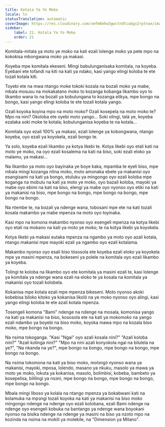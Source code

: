 ```yaml
---
title: Kotala Ya Yo Moko
locale: ln
statusTranslation: automatic
coverImage: https://res.cloudinary.com/xmfm6mhw3gwctndtcubgx2rptnae/image/upload/v1740468922/small_cover_tratado_de_psicologia_revolucionaria_a4c0dca4e0.webp
sidebar:
    label: 21. Kotala Ya Yo Moko
    order: 21
---
```

Komitala-mitala ya moto ye moko na kati ezali lolenge moko ya pete mpo na kokokisa mbongwana moko ya makasi.

Koyeba mpe komitala ekeseni. Mingi babulunganisaka komitala, na koyeba. Eyebani ete tofandi na kiti na kati ya ndako, kasi yango elingi koloba te ete tozali kotala kiti.

Toyebi ete na mwa ntango moke tokoki kozala na bozali moko ya mabe, mbala mosusu na mokakatano moko to kozanga kobanga likambo oyo to likambo wana to na bozali ya kobulungana to kozanga elikya, mpe bongo na bongo, kasi yango elingi koloba te ete tozali kotala yango.

Ozali koyoka koyina mpo na moto moko? Ozali kosepela na moto moko te? Mpo na nini? Okoloba ete oyebi moto yango... Soki olingi, talá ye, koyeba ezalaka soki moke te kotala; kobulunganisa koyeba te na kotala...

Komitala oyo ezali 100% ya makasi, ezali lolenge ya kobongwana, ntango koyeba, oyo ezali ya koyokela, ezali bongo te.

Ya solo, koyeba ezali likambo ya kotya likebi te. Kotya likebi oyo etali kati na moto ye moko, na oyo ezali kosalema na kati na biso, soki ezali eloko ya malamu, ya makasi...

Na likambo ya moto oyo bayinaka ye boye kaka, mpamba te eyeli biso, mpe mbala mingi kozanga ntina moko, moto amonaka ebele ya makanisi oyo esangisami na kati ya bongo, etuluku ya mingongo oyo ezali koloba mpe koganga na mobulu na kati ya moto ye moko, oyo bazali koloba, mayoki ya mabe oyo ebimi na kati na biso, elengi ya mabe oyo nyonso oyo etiki na kati ya makanisi na biso, mpe bongo na bongo, mpe bongo na bongo, mpe bongo na bongo.

Na ntembe te, na bozali ya ndenge wana, tobosani mpe ete na kati tozali kosala makambo ya mabe mpenza na moto oyo toyinaka.

Kasi mpo na komona makambo nyonso oyo esengeli mpenza na kotya likebi oyo etali na mokano na kati ya moto ye moko; te na kotya likebi ya koyokela.

Kotya likebi ya makasi eutaka mpenza na ngambo ya moto oyo azali kotala, ntango makanisi mpe mayoki ezali ya ngambo oyo ezali kotalama.

Makambo nyonso oyo esali biso tósosola ete koyeba ezali eloko ya koyokela mpe ya masini mpenza, na bokeseni ya polele na komitala oyo ezali likambo ya koyeba.

Tolingi te koloba na likambo oyo ete komitala ya masini ezali te, kasi lolenge ya komitala ya ndenge wana ezali na eloko te ya kosala na komitala ya makanisi oyo tozali kolobela.

Kokanisa mpe kotala ezali mpe mpenza bikeseni. Moto nyonso akoki kobebisa biloko kitoko ya kokanisa likoló na ye moko nyonso oyo alingi, kasi yango elingi koloba te ete azali kotala mpenza.

Tosengeli komona "Bami" ndenge na ndenge na mosala, komonisa yango na kati ya makanisi na biso, kososola ete na kati ya mokomoko na yango ezali ndambo ya boyebi na biso moko, koyoka mawa mpo na kozala biso moko, mpe bongo na bongo.

Na nsima tokoganga. "Kasi "Ngai" oyo azali kosala nini?" "Azali koloba nini?" "Azali kolinga nini?" "Mpo na nini azali konyokola ngai na bilulela na ye?", "Na nkanda na ye?", mpe bongo na bongo, mpe bongo na bongo, mpe bongo na bongo.

Na nsima tokomona na kati ya biso moko, molɔngɔ́ nyonso wana ya makanisi, mayoki, mposa, lolendo, masano ya nkuku, masolo ya mawa ya moto ye moko, lokuta ya kokanisa, masolo, bolimbisi, kobeba, bambeto ya kosepelisa, bililingi ya nsɔni, mpe bongo na bongo, mpe bongo na bongo, mpe bongo na bongo.

Mbala mingi liboso ya kolala na ntango mpenza ya bokabwani kati na kolamuka na mpɔngi tozali koyoka na kati ya makanisi na biso moko mingongo ndenge na ndenge oyo ezali kolobana, ezali Bami ndenge na ndenge oyo esengeli kobuka na bantango ya ndenge wana boyokani nyonso na bisika ndenge na ndenge ya masini na biso ya nzoto mpo na kozinda na nsima na mokili ya molekile, na "Dimension ya Mitano".

